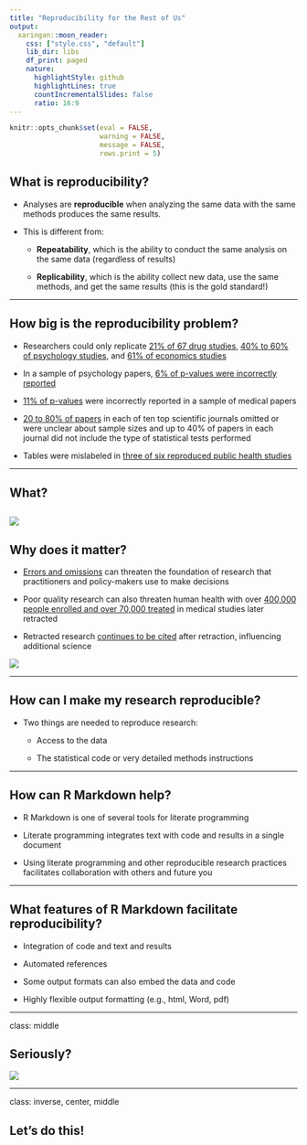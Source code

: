 ```yaml
---
title: "Reproducibility for the Rest of Us"
output:
  xaringan::moon_reader:
    css: ["style.css", "default"]
    lib_dir: libs
    df_print: paged
    nature:
      highlightStyle: github
      highlightLines: true
      countIncrementalSlides: false
      ratio: 16:9
---
```


```r
knitr::opts_chunk$set(eval = FALSE, 
                      warning = FALSE,
                      message = FALSE,
                      rows.print = 5)
```


## What is reproducibility?

* Analyses are **reproducible** when analyzing the same data with the same methods produces the same results.

* This is different from: 

     + **Repeatability**, which is the ability to conduct the same analysis on the same data (regardless of results) 
     
     + **Replicability**, which is the ability collect new data, use the same methods, and get the same results (this is the gold standard!)
     
---

## How big is the reproducibility problem?

* Researchers could only replicate [21% of 67 drug studies](https://www.nature.com/articles/nrd3439-c1?linkId=33568131), [40% to 60% of psychology studies](https://doi.org/10.1126/science.aac4716), and [61% of economics studies](https://www.science.org/doi/abs/10.1126/science.aaf0918)

* In a sample of psychology papers, [6% of p-values were incorrectly reported](https://link.springer.com/article/10.3758/s13428-015-0664-2) 

* [11% of p-values](https://bmcmedresmethodol.biomedcentral.com/articles/10.1186/1471-2288-4-13) were incorrectly reported in a sample of medical papers

* [20 to 80% of papers](https://retractionwatch.com/2017/04/21/dear-journals-clean-act-regards-concerned-biostatistican/) in each of ten top scientific journals omitted or were unclear about sample sizes and up to 40% of papers in each journal did not include the type of statistical tests performed 

* Tables were mislabeled in [three of six reproduced public health studies](https://journals.lww.com/jphmp/Abstract/2019/03000/Examining_the_Reproducibility_of_6_Published.6.aspx)

---

## What? 

![](things-that-make-you-go.jpg)
---

## Why does it matter? 

* [Errors and omissions](https://jme.bmj.com/content/37/4/249.short) can threaten the foundation of research that practitioners and policy-makers use to make decisions

* Poor quality research can also threaten human health with over [400,000 people enrolled and over 70,000 treated](https://jme.bmj.com/content/37/11/688.short) in medical studies later retracted

* Retracted research [continues to be cited](https://jamanetwork.com/journals/jama/article-abstract/209653) after retraction, influencing additional science

![](aaaaaa.jpg)

---

## How can I make my research reproducible? 

* Two things are needed to reproduce research:

    + Access to the data 

    + The statistical code or very detailed methods instructions
    
---

## How can R Markdown help? 

* R Markdown is one of several tools for literate programming 

* Literate programming integrates text with code and results in a single document

* Using literate programming and other reproducible research practices facilitates collaboration with others and future you 

---

## What features of R Markdown facilitate reproducibility?

* Integration of code and text and results

* Automated references

* Some output formats can also embed the data and code

* Highly flexible output formatting (e.g., html, Word, pdf)

---

class: middle

## Seriously?

![](huge-if-true.JPG)

---

class: inverse, center, middle

## Let's do this!



